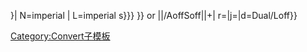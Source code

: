 {{convert/{{{2|to}}}/AoffSoff|{{{1}}}|{{{3}}}|
n=imperial {{{n}}}|
l=imperial {{{l|{{{n}}}s}}}|
N=imperial {{{n}}}|
L=imperial {{{l|{{{n}}}s}}}<!--
--endconvert/{2}/AoffSoff-->}} or <!--
-->{{convert/{{#ifeq:{{{4}}}|def|{{{o|}}}|{{{4}}}}}<!--endifeq--
-->|{{{1}}}|{{{2}}}/AoffSoff|{{{3}}}|{{{s}}}+{{{b}}}|<!--
-->r={{{r}}}|j={{{j}}}|d=Dual/Loff}}<noinclude>

[[Category:Convert子模板]]
</noinclude>